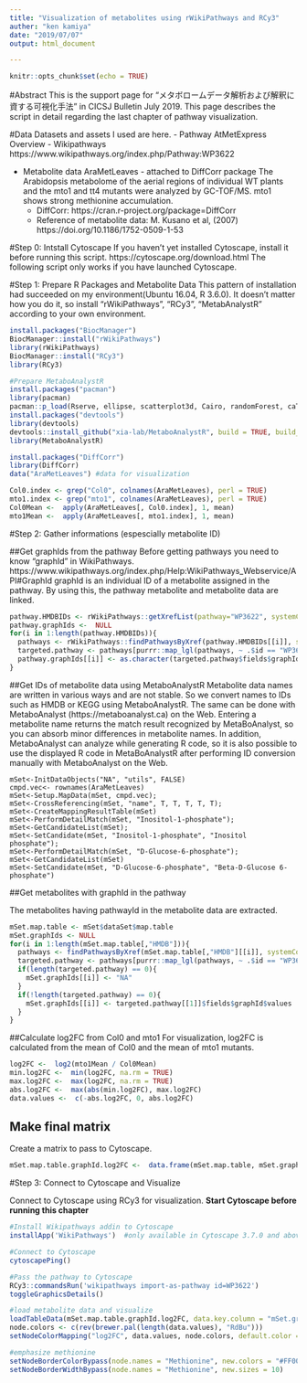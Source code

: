 ```yaml
---
title: "Visualization of metabolites using rWikiPathways and RCy3"
auther: "ken kamiya"
date: "2019/07/07"
output: html_document

---
```


```r
knitr::opts_chunk$set(echo = TRUE)
```

#Abstract
This is the support page for "メタボロームデータ解析および解釈に資する可視化手法" in CICSJ Bulletin July 2019.
This page describes the script in detail regarding the last chapter of pathway visualization.

#Data
Datasets and assets I used are here.
 - Pathway 
   AtMetExpress Overview - Wikipathways https://www.wikipathways.org/index.php/Pathway:WP3622

 - Metabolite data
  AraMetLeaves - attached to DiffCorr package
  The Arabidopsis metabolome of the aerial regions of individual WT plants and the mto1 and tt4 mutants were analyzed by GC-TOF/MS.
  mto1 shows strong methionine accumulation.
   - DiffCorr: https://cran.r-project.org/package=DiffCorr
   - Reference of metabolite data: M. Kusano et al, (2007) https://doi.org/10.1186/1752-0509-1-53


#Step 0: Intstall Cytoscape
If you haven't yet installed Cytoscape, install it before running this script.
https://cytoscape.org/download.html
The following script only works if you have launched Cytoscape.

#Step 1: Prepare R Packages and Metabolite Data
This pattern of installation had succeeded on my environment(Ubuntu 16.04, R 3.6.0).
It doesn't matter how you do it, so install "rWikiPathways", "RCy3", "MetabAnalystR" according to your own environment.

```r
install.packages("BiocManager")
BiocManager::install("rWikiPathways")
library(rWikiPathways)
BiocManager::install("RCy3")
library(RCy3)

#Prepare MetaboAnalystR
install.packages("pacman")
library(pacman)
pacman::p_load(Rserve, ellipse, scatterplot3d, Cairo, randomForest, caTools, e1071, som, impute, pcaMethods, RJSONIO, ROCR, globaltest, GlobalAncova, Rgraphviz, preprocessCore, genefilter, pheatmap, SSPA, sva, Rcpp, pROC, data.table, limma, car, fitdistrplus, lars, Hmisc, magrittr, methods, xtable, pls, caret, lattice, igraph, gplots, KEGGgraph, reshape, RColorBrewer, tibble, siggenes, plotly, xcms, CAMERA, fgsea, MSnbase, BiocParallel, metap, reshape2, scales)
install.packages("devtools")
library(devtools)
devtools::install_github("xia-lab/MetaboAnalystR", build = TRUE, build_opts = c("--no-resave-data", "--no-manual", "--no-build-vignettes"))
library(MetaboAnalystR)
```
```r
install.packages("DiffCorr")
library(DiffCorr)
data("AraMetLeaves") #data for visualization

Col0.index <- grep("Col0", colnames(AraMetLeaves), perl = TRUE)
mto1.index <- grep("mto1", colnames(AraMetLeaves), perl = TRUE)
Col0Mean <-  apply(AraMetLeaves[, Col0.index], 1, mean)
mto1Mean <-  apply(AraMetLeaves[, mto1.index], 1, mean)
```

#Step 2: Gather informations (espescially metabolite ID)

##Get graphIds from the pathway
Before getting pathways you need to know "graphId" in WikiPathways.
https://www.wikipathways.org/index.php/Help:WikiPathways_Webservice/API#GraphId
graphId is an individual ID of a metabolite assigned in the pathway. By using this, the pathway metabolite and metabolite data are linked.

```r

pathway.HMDBIDs <- rWikiPathways::getXrefList(pathway="WP3622", systemCode="Ch")
pathway.graphIds <-  NULL
for(i in 1:length(pathway.HMDBIDs)){
  pathways <- rWikiPathways::findPathwaysByXref(pathway.HMDBIDs[[i]], systemCode="Ch") 
  targeted.pathway <- pathways[purrr::map_lgl(pathways, ~ .$id == "WP3622")][[1]]
  pathway.graphIds[[i]] <- as.character(targeted.pathway$fields$graphId$values)
}
```

##Get IDs of metabolite data using MetaboAnalystR
Metabolite data names are written in various ways and are not stable.
So we convert names to IDs such as HMDB or KEGG using MetaboAnalystR.
The same can be done with MetaboAnalyst (https://metaboanalyst.ca) on the Web. Entering a metabolite name returns the match result recognized by MetaBoAnalyst, so you can absorb minor differences in metabolite names.
In addition, MetaboAnalyst can analyze while generating R code, so it is also possible to use the displayed R code in MetaBoAnalystR after performing ID conversion manually with MetaboAnalyst on the Web.

```get
mSet<-InitDataObjects("NA", "utils", FALSE)
cmpd.vec<- rownames(AraMetLeaves)
mSet<-Setup.MapData(mSet, cmpd.vec);
mSet<-CrossReferencing(mSet, "name", T, T, T, T, T);
mSet<-CreateMappingResultTable(mSet)
mSet<-PerformDetailMatch(mSet, "Inositol-1-phosphate");
mSet<-GetCandidateList(mSet);
mSet<-SetCandidate(mSet, "Inositol-1-phosphate", "Inositol phosphate");
mSet<-PerformDetailMatch(mSet, "D-Glucose-6-phosphate");
mSet<-GetCandidateList(mSet)
mSet<-SetCandidate(mSet, "D-Glucose-6-phosphate", "Beta-D-Glucose 6-phosphate")
```

##Get metabolites with graphId in the pathway

The metabolites having pathwayId in the metabolite data are extracted.

```r
mSet.map.table <- mSet$dataSet$map.table
mSet.graphIds <- NULL
for(i in 1:length(mSet.map.table[,"HMDB"])){
  pathways <- findPathwaysByXref(mSet.map.table[,"HMDB"][[i]], systemCode="Ch")
  targeted.pathway <- pathways[purrr::map_lgl(pathways, ~ .$id == "WP3622")]
  if(length(targeted.pathway) == 0){
    mSet.graphIds[[i]] <- "NA"
  }
  if(!length(targeted.pathway) == 0){
    mSet.graphIds[[i]] <- targeted.pathway[[1]]$fields$graphId$values
  }
}
```

##Calculate log2FC from Col0 and mto1
For visualization, log2FC is calculated from the mean of Col0 and the mean of mto1 mutants.

```r
log2FC <-  log2(mto1Mean / Col0Mean)
min.log2FC <-  min(log2FC, na.rm = TRUE)
max.log2FC <-  max(log2FC, na.rm = TRUE)
abs.log2FC <-  max(abs(min.log2FC), max.log2FC)
data.values <-  c(-abs.log2FC, 0, abs.log2FC)
```

## Make final matrix
Create a matrix to pass to Cytoscape.

```r
mSet.map.table.graphId.log2FC <-  data.frame(mSet.map.table, mSet.graphIds, log2FC)
```

#Step 3: Connect to Cytoscape and Visualize

Connect to Cytoscape using RCy3 for visualization.
**Start Cytoscape before running this chapter**

```r
#Install Wikipathways addin to Cytoscape
installApp('WikiPathways')  #only available in Cytoscape 3.7.0 and above

#Connect to Cytoscape
cytoscapePing()

#Pass the pathway to Cytoscape
RCy3::commandsRun('wikipathways import-as-pathway id=WP3622') 
toggleGraphicsDetails()

#load metabolite data and visualize 
loadTableData(mSet.map.table.graphId.log2FC, data.key.column = "mSet.graphIds", table.key.column = "GraphID")
node.colors <- c(rev(brewer.pal(length(data.values), "RdBu")))
setNodeColorMapping("log2FC", data.values, node.colors, default.color = "#FFFFFF", style.name = "WikiPathways")

#emphasize methionine
setNodeBorderColorBypass(node.names = "Methionine", new.colors = "#FF0000")
setNodeBorderWidthBypass(node.names = "Methionine", new.sizes = 10)
```

